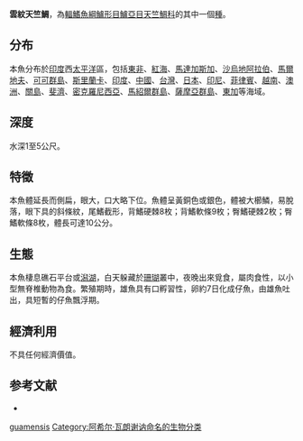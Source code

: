 {{NoteTA
|G1=Toponym
}}
{{Speciesbox
| name = 雲紋天竺鯛
| status = NE
| genus = Apogon
| species = guamensis
| authority = [[Achille_Valenciennes|Valenciennes]], 1832
| synonyms = 
}}
'''雲紋天竺鯛'''，為[[輻鰭魚綱|輻鰭魚綱]][[鱸形目|鱸形目]][[鱸亞目|鱸亞目]][[天竺鯛科|天竺鯛科]]的其中一個[[種|種]]。

==分布==
本魚分布於[[印度|印度]]西[[太平洋|太平洋]]區，包括[[東非|東非]]、[[紅海|紅海]]、[[馬達加斯加|馬達加斯加]]、[[沙烏地阿拉伯|沙烏地阿拉伯]]、[[馬爾地夫|馬爾地夫]]、[[可可群島|可可群島]]、[[斯里蘭卡|斯里蘭卡]]、[[印度|印度]]、[[中國|中國]]、[[台灣|台灣]]、[[日本|日本]]、[[印尼|印尼]]、[[菲律賓|菲律賓]]、[[越南|越南]]、[[澳洲|澳洲]]、[[關島|關島]]、[[斐濟|斐濟]]、[[密克羅尼西亞|密克羅尼西亞]]、[[馬紹爾群島|馬紹爾群島]]、[[薩摩亞群島|薩摩亞群島]]、[[東加|東加]]等海域。

==深度==
水深1至5公尺。

==特徵==
本魚體延長而側扁，眼大，口大略下位。魚體呈黃銅色或銀色，體被大櫛鱗，易脫落，眼下具的斜條紋，尾鰭截形，背鰭硬棘8枚；背鰭軟條9枚；臀鰭硬棘2枚；臀鰭軟條8枚，體長可達10公分。

==生態==
本魚棲息礁石平台或[[潟湖|潟湖]]，白天躲藏於[[珊瑚|珊瑚]]叢中，夜晚出來覓食，屬肉食性，以小型無脊椎動物為食。繁殖期時，雄魚具有口孵習性，卵約7日化成仔魚，由雄魚吐出，具短暫的仔魚飄浮期。

==經濟利用==
不具任何經濟價值。

==参考文献==
*{{FishBase_species|genus=Apogon|species=guamensis|year=2011|month=12}}
{{Taxonbar|from=Q6422351}}

[[Category:天竺鯛屬|guamensis]]
[[Category:阿希尔·瓦朗谢讷命名的生物分类|Category:阿希尔·瓦朗谢讷命名的生物分类]]